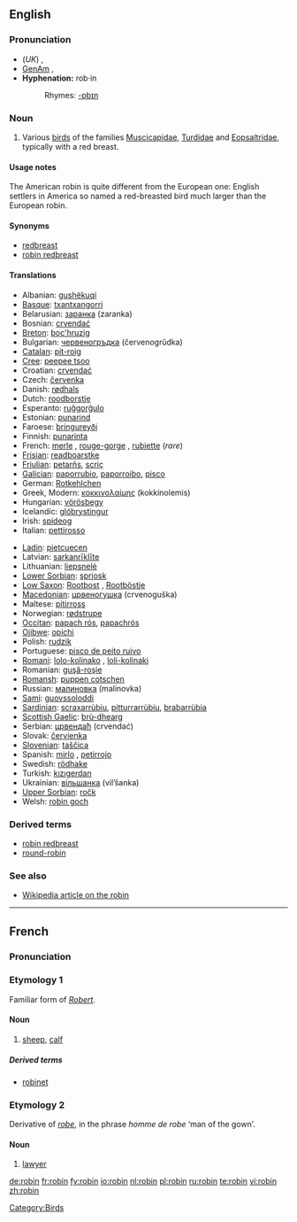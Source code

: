 {{see|Robin}}
==English==
{{wikipedia}}

===Pronunciation===
* (''UK'') {{IPA|/ˈrɒbɪn/}}, {{SAMPA|/"rQbIn/}}
* [[GenAm]] {{IPA|/ˈrɑbɪn/}}, {{SAMPA|/"rAbIn/}}
* '''Hyphenation:''' rob·in
*: Rhymes: [[Rhymes:English:-ɒbɪn|-ɒbɪn]]

===Noun===
{{en-noun}}

# Various [[bird]]s of the families [[Muscicapidae]], [[Turdidae]] and [[Eopsaltridae]], typically with a red breast.

====Usage notes====
The American robin is quite different from the European one: English settlers in America so named a red-breasted bird much larger than the European robin.

====Synonyms====
* [[redbreast]]
* [[robin redbreast]]

====Translations====
{{trans-top|bird}}
* Albanian: [[gushëkuqi]]
* [[Basque]]: [[txantxangorri]]
* Belarusian: [[заранка]] (zaranka)
* Bosnian: [[crvendać]]
* [[Breton]]: [[boc'hruzig]]
* Bulgarian: [[червеногръдка]] (červenogrŭdka)
* [[Catalan]]: [[pit-roig]] {{m}}
* [[Cree]]: [[peepee tsoo]]
* Croatian: [[crvendać]]
* Czech: [[červenka]]
* Danish: [[rødhals]]
* Dutch: [[roodborstje]] {{n}}
* Esperanto: [[ruĝgorĝulo]]
* Estonian: [[punarind]]
* Faroese: [[bringureyði]]
* Finnish: [[punarinta]]
* French: [[merle]] {{m}}, [[rouge-gorge]] {{m}}, [[rubiette]] {{f}} (''rare'')
* [[Frisian]]: [[readboarstke]]
* [[Friulian]]: [[petarňs]], [[scriç]]
* [[Galician]]: [[paporrubio]], [[paporroibo]], [[pisco]]
* German: [[Rotkehlchen]] {{n}}
* Greek, Modern: [[κοκκινολαίμης]] (kokkinolemis) {{m}}
* Hungarian: [[vörösbegy]]
* Icelandic: [[glóbrystingur]]
* Irish: [[spideog]]
* Italian: [[pettirosso]] {{m}}
{{trans-mid}}
* [[Ladin]]: [[pietcuecen]]
* Latvian: [[sarkanrīklīte]]
* Lithuanian: [[liepsnelė]]
* [[Lower Sorbian]]: [[sprjosk]]
* [[Low Saxon]]: [[Rootbost]] {{m}}, [[Rootböstje]] {{n}}
* [[Macedonian]]: [[црвеногушка]] (crvenoguška)
* Maltese: [[pitirross]]
* Norwegian: [[rødstrupe]]
* [[Occitan]]: [[papach rós]], [[papachrós]]
* [[Ojibwe]]: [[opichi]]
* Polish: [[rudzik]] {{m}}
* Portuguese: [[pisco de peito ruivo]]
* [[Romani]]: [[lolo-kolinako]] {{m}}, [[loli-kolinaki]] {{f}}
* Romanian: [[guşă-roşie]]
* [[Romansh]]: [[puppen cotschen]]
* Russian: [[малиновка]] (malínovka) {{f}}
* [[Sami]]: [[guovssoloddi]]
* [[Sardinian]]: [[scraxarrùbiu]], [[pitturrarrùbiu]], [[brabarrùbia]]
* [[Scottish Gaelic]]: [[brù-dhearg]]
* Serbian: [[црвендаћ]] (crvendać)
* Slovak: [[červienka]]
* [[Slovenian]]: [[taščica]] {{f}}
* Spanish: [[mirlo]] {{m}}, [[petirrojo]] {{m}}
* Swedish: [[rödhake]]
* Turkish: [[kızıgerdan]]
* Ukrainian: [[вільшанка]] (vil’šanka) {{f}}
* [[Upper Sorbian]]: [[ročk]]
* Welsh: [[robin goch]]
{{trans-bottom}}

===Derived terms===
* [[robin redbreast]]
* [[round-robin]]

===See also===
* [[w:Robin|Wikipedia article on the robin]]

[[Category:Birds]]

----

==French==

===Pronunciation===
{{IPA|/ʀɔbɛ̃/}}

===Etymology 1===
Familiar form of ''[[Robert]]''.

====Noun====
{{fr-noun|m}}

# {{obsolete| lang=fr}} [[sheep]], [[calf]]

=====Derived terms=====
* [[robinet]]

===Etymology 2===
Derivative of ''[[robe#French|robe]]'', in the phrase ''homme de robe'' ‘man of the gown’.

====Noun====
{{fr-noun|m}}

# {{context|archaic|pejorative| lang=fr}} [[lawyer]]

[[de:robin]]
[[fr:robin]]
[[fy:robin]]
[[io:robin]]
[[nl:robin]]
[[pl:robin]]
[[ru:robin]]
[[te:robin]]
[[vi:robin]]
[[zh:robin]]